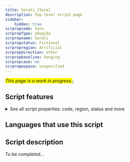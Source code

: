 ```yaml
---
title: Sarati [Sara]
description: Top-level script page
sidebar:
    hidden: true
scrpropcode: Sara
scrpropType: abugida
scrpropname: Sarati
scrpropstatus: Fictional
scrpropregion: Artificial
scrpropdirection: other
scrpropbaseline: hanging
scrpropcase: no
scrpropwspace: unspecified
---
```


<span style='background-color:yellow'>_This page is a work in progress._</span>;


## Script features

<details>
<summary> See all script properties: code, region, status and more</summary>
<ScriptInfo />
</details>

## Languages that use this script

<WsList script='Sara' wsMax='5' />

## Script description

To be completed...

